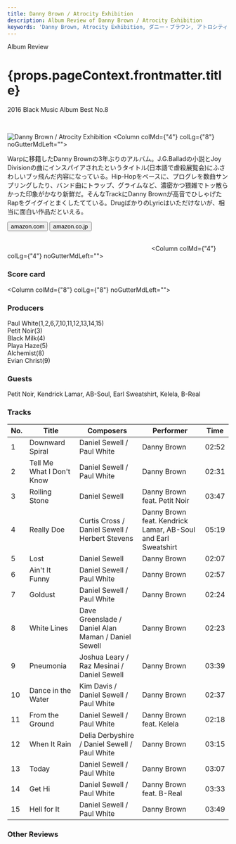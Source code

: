 ```yaml
---
title: Danny Brown / Atrocity Exhibition 
description: Album Review of Danny Brown / Atrocity Exhibition 
keywords: 'Danny Brown, Atrocity Exhibition, ダニー・ブラウン, アトロシティ・エグズィビション'
---
```





<p className="largeP">Album Review</p>
<h1 className="h1--no--margin">{props.pageContext.frontmatter.title}</h1>
<p className="largeP"><Link to="/best50/2016/">2016 Black Music Album Best No.8</Link></p>

<br/>
<Row  className="image-card-group">
	<Column colMd={"3"} colLg={"4"} noGutterMdLeft="">
       <ImageCard>

![Danny Brown / Atrocity Exhibition ](../../images/cd/dannybrown3L.jpg) 
</ImageCard>
	</Column>
	<Column colMd={"4"} colLg={"8"} noGutterMdLeft="">
		<p>
			Warpに移籍したDanny Brownの3年ぶりのアルバム。J.G.Balladの小説とJoy Divisionの曲にインスパイアされたというタイトル(日本語で虐殺展覧会)にふさわしいブッ飛んだ内容になっている。Hip-Hopをベースに、プログレを数曲サンプリングしたり、バンド曲にトラップ、グライムなど、濃密かつ猥雑でトッ散らかった印象がかなり新鮮だ。そんなTrackにDanny Brownが高音でひしゃげたRapをグイグイとまくしたてている。DrugばかりのLyricはいただけないが、相当に面白い作品だといえる。
		</p>
		<div>
	  <Button href="https://amzn.to/35bGbik" kind="primary" size="small" renderIcon={ArrowUpRight24}>
      amazon.com
    </Button>
    <Button href="https://amzn.to/3jUbYZc" kind="secondary" size="small" renderIcon={ArrowUpRight24}>
      amazon.co.jp
    </Button>
		</div>
		<a href="https://geo.music.apple.com/jp/album/atrocity-exhibition/1144766302?mt=1&app=music&ls=1&at=11lcug" style="display:inline-block;overflow:hidden;background:url(https://linkmaker.itunes.apple.com/ja-jp/lockup.svg?releaseDate=2016-09-27T00:00:00Z&kind=album&bubble=apple_music&style=mono-black) no-repeat;width:180px;height:45px;"></a>
		<a href="https://geo.music.apple.com/jp/album/atrocity-exhibition/1144766302?app=itunes&at=11lcug" style="display:inline-block;overflow:hidden;background:url(https://linkmaker.itunes.apple.com/ja-jp/badge-lrg.svg?releaseDate=2016-09-27T00:00:00Z&kind=album&bubble=itunes_music) no-repeat;width:140px;height:45px;"></a>
		</Column>
</Row>
<Row >
	<Column colMd={"4"} colLg={"4"} noGutterMdLeft="">
		<div>
    	<h3>Score card</h3>
			<SliderJS1 value="1" />
    	<SliderJS2 value="1" />
			<SliderJS3 value="2" />
    	<SliderJS4 value="9" />
		</div>
	</Column>
	<Column colMd={"8"} colLg={"8"} noGutterMdLeft="">
		<div>
			<h3>Producers</h3>
			<p>
				Paul White(1,2,6,7,10,11,12,13,14,15)
				<br/>Petit Noir(3)
				<br/>Black Milk(4)
				<br/>Playa Haze(5)
				<br/>Alchemist(8)
				<br/>Evian Christ(9)
			</p>
			<h3>Guests</h3>
			<p>
				Petit Noir, Kendrick Lamar, AB-Soul, Earl Sweatshirt, Kelela, B-Real
			</p>
		</div>
	</Column>
</Row>

<h3>Tracks</h3>

| No. |	 Title                    |	 Composers                                         	|	 Performer                                                    | Time	|
| --- |	------------------------- | --------------------------------------------------- | ------------------------------------------------------------- | ----- |
|	1	  |	Downward Spiral          	| Daniel Sewell / Paul White                         	|	Danny Brown                                                  	|	02:52 |
|	2	  |	Tell Me What I Don't Know	| Daniel Sewell / Paul White                         	|	Danny Brown                                                  	|	02:31 |
|	3	  |	Rolling Stone            	| Daniel Sewell                                      	|	Danny Brown feat. Petit Noir                                 	|	03:47 |
|	4	  |	Really Doe               	| Curtis Cross / Daniel Sewell / Herbert Stevens     	|	Danny Brown feat. Kendrick Lamar, AB-Soul and Earl Sweatshirt	|	05:19 |
|	5	  |	Lost                     	| Daniel Sewell                                      	|	Danny Brown                                                  	|	02:07 |
|	6	  |	Ain't It Funny           	| Daniel Sewell / Paul White                         	|	Danny Brown                                                  	|	02:57 |
|	7	  |	Goldust                  	| Daniel Sewell / Paul White                         	|	Danny Brown                                                  	|	02:24 |
|	8	  |	White Lines              	| Dave Greenslade / Daniel Alan Maman / Daniel Sewell	|	Danny Brown                                                  	|	02:23 |
|	9	  |	Pneumonia                	| Joshua Leary / Raz Mesinai / Daniel Sewell         	|	Danny Brown                                                  	|	03:39 |
|	10	|	Dance in the Water       	| Kim Davis / Daniel Sewell / Paul White             	|	Danny Brown                                                  	|	02:37 |
|	11	|	From the Ground          	| Daniel Sewell / Paul White                         	|	Danny Brown feat. Kelela                                     	|	02:18 |
|	12	|	When It Rain             	| Delia Derbyshire / Daniel Sewell / Paul White      	|	Danny Brown                                                  	|	03:15 |
|	13	|	Today                    	| Daniel Sewell / Paul White                         	|	Danny Brown                                                  	|	03:07 |
|	14	|	Get Hi                   	| Daniel Sewell / Paul White                         	|	Danny Brown feat. B-Real                                     	|	03:33 |
|	15	|	Hell for It              	| Daniel Sewell / Paul White                         	|	Danny Brown                                                  	|	03:49 |

<h3>Other Reviews</h3>

<Row>
<Column colMd={3} colLg={3} noGutterMdLeft>
<Review1 />
</Column>
</Row>
